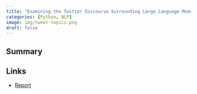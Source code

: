 ```yaml
---
title: "Examining the Twitter Discourse Surrounding Large Language Models"
categories: [Python, NLP]
image: img/tweet-topics.png
draft: false
---
```


## Summary

## Links

-   [Report](../../files/llm-tweets.html)
